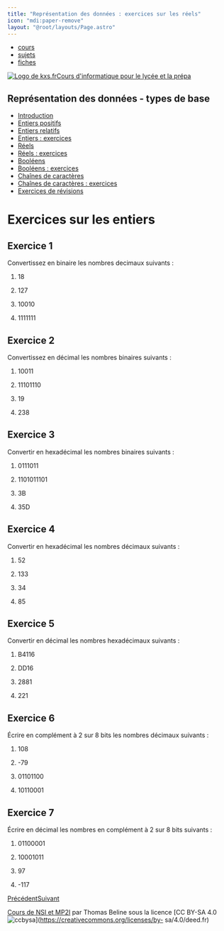 ```yaml
---
title: "Représentation des données : exercices sur les réels"
icon: "mdi:paper-remove"
layout: "@root/layouts/Page.astro"
---
```


  * [cours](https://kxs.fr/cours/)
  * [sujets](https://kxs.fr/sujets/)
  * [fiches](https://kxs.fr/fiches/)

[![Logo de kxs.fr](/img/logo.svg)](https://kxs.fr/)[Cours d'informatique pour
le lycée et la prépa](https://kxs.fr/cours/)

## Représentation des données - types de base

  * [Introduction](.)
  * [Entiers positifs](entiers-positifs)
  * [Entiers relatifs](entiers-relatifs)
  * [Entiers : exercices](entiers-exercices)
  * [Réels](reels)
  * [Réels : exercices](reels-exercices)
  * [Booléens](booleens)
  * [Booléens : exercices](booleens-exercices)
  * [Chaînes de caractères](chaines-caracteres)
  * [Chaînes de caractères : exercices](chaines-caracteres-exercices)
  * [Exercices de révisions](revisions-exercices)

# Exercices sur les entiers

## Exercice 1

Convertissez en binaire les nombres decimaux suivants :

  1. 18
  2. 127

  1. 10010
  2. 1111111

## Exercice 2

Convertissez en décimal les nombres binaires suivants :

  1. 10011
  2. 11101110

  1. 19
  2. 238

## Exercice 3

Convertir en hexadécimal les nombres binaires suivants :

  1. 0111011
  2. 1101011101

  1. 3B
  2. 35D

## Exercice 4

Convertir en hexadécimal les nombres décimaux suivants :

  1. 52
  2. 133

  1. 34
  2. 85

## Exercice 5

Convertir en décimal les nombres hexadécimaux suivants :

  1. B4116
  2. DD16

  1. 2881
  2. 221

## Exercice 6

Écrire en complément à 2 sur 8 bits les nombres décimaux suivants :

  1. 108
  2. -79

  1. 01101100
  2. 10110001

## Exercice 7

Écrire en décimal les nombres en complément à 2 sur 8 bits suivants :

  1. 01100001
  2. 10001011

  1. 97
  2. -117

[Précédent](entiers-relatifs)[Suivant](reels)

[Cours de NSI et MP2I](https://kxs.fr/cours/) par Thomas Beline sous la
licence [CC BY-SA 4.0
![ccbysa](/img/ccbysa.svg)](https://creativecommons.org/licenses/by-
sa/4.0/deed.fr)

